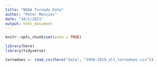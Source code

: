 ```yaml
---
title: "NOAA Tornado Data"
author: "Peter Menzies"
date: "10/1/2021"
output: html_document
---
```


```r
knitr::opts_chunk$set(echo = TRUE)

library(here)
library(tidyverse)
```

```r
tornadoes <- read_csv(here("data", "1950-2019_all_tornadoes.csv"))
```

